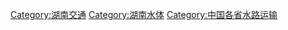 [[Category:湖南交通|Category:湖南交通]]
[[Category:湖南水体|Category:湖南水体]]
[[Category:中国各省水路运输|Category:中国各省水路运输]]